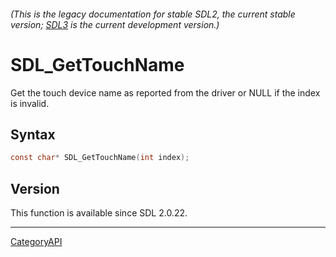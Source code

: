 ====== (This is the legacy documentation for stable SDL2, the current stable version; [https://wiki.libsdl.org/SDL3/ SDL3] is the current development version.) ======
= SDL_GetTouchName =

Get the touch device name as reported from the driver or NULL if the index is invalid.

== Syntax ==

<syntaxhighlight lang='c'>
const char* SDL_GetTouchName(int index);
</syntaxhighlight>

== Version ==

This function is available since SDL 2.0.22.

----
[[CategoryAPI]]


